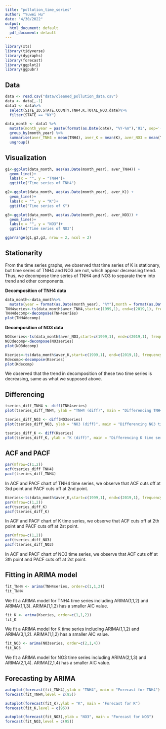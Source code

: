 ---
title: "pollution_time_series"
author: "Yuwei Hu"
date: "4/30/2022"
output:
  html_document: default
  pdf_document: default
---

```{r, include=FALSE}
library(xts)
library(tidyverse)
library(dygraphs)
library(forecast)
library(ggplot2)
library(ggpubr)
```


## Data
```{r,echo = FALSE}
data <- read.csv("data/cleaned_pollution_data.csv")
data <- data[,-1]
data1 <- data%>%
  select(SITE_ID,STATE,COUNTY,TNH4,K,TOTAL_NO3,date)%>%
  filter(STATE == "NY")

data_month <- data1 %>% 
  mutate(month_year = paste(format(as.Date(date), "%Y-%m"),'01', sep='-')) %>% 
  group_by(month_year) %>% 
  summarise(aver_TNH4 = mean(TNH4), aver_K = mean(K), aver_NO3 = mean(TOTAL_NO3)) %>% 
  ungroup()
```

## Visualization
```{r,echo  = FALSE}
g1<-ggplot(data_month, aes(as.Date(month_year), aver_TNH4)) + 
  geom_line()+
  labs(x = "", y = "TNH4")+
  ggtitle("Time series of TNH4")

g2<-ggplot(data_month, aes(as.Date(month_year), aver_K)) + 
  geom_line()+
  labs(x = "", y = "K")+
  ggtitle("Time series of K")

g3<-ggplot(data_month, aes(as.Date(month_year), aver_NO3)) + 
  geom_line()+
  labs(x = "", y = "NO3")+
  ggtitle("Time series of NO3")

ggarrange(g1,g2,g3, nrow = 2, ncol = 2)
```


## Stationarity

From the time series graphs, we observed that time series of K is stationary, but time series of TNH4 and NO3 are not, which appear decreasing trend. Thus, we decompose time series of TNH4 and NO3 to separate them into trend and other components.

**Decomposition of TNH4 data**

```{r,echo = FALSE}
data_month<-data_month%>%
  mutate(year = format(as.Date(month_year), "%Y"),month = format(as.Date(month_year), "%b"))
TNH4series<-ts(data_month$aver_TNH4,start=c(1999,1), end=c(2019,1), frequency=12)
TNH4decomp<-decompose(TNH4series) 
plot(TNH4decomp) 
```

**Decomposition of NO3 data**

```{r,echo = FALSE}
NO3series<-ts(data_month$aver_NO3,start=c(1999,1), end=c(2019,1), frequency=12)
NO3decomp<-decompose(NO3series) 
plot(NO3decomp) 
```

```{r,echo = FALSE}
Kseries<-ts(data_month$aver_K,start=c(1999,1), end=c(2019,1), frequency=12)
Kdecomp<-decompose(Kseries) 
plot(Kdecomp) 
```
We observed that the trend in decomposition of these two time series is decreasing, same as what we supposed above.

## Differencing

```{r,echo = FALSE}
tseries_diff_TNH4 <- diff(TNH4series)
plot(tseries_diff_TNH4, ylab = "TNH4 (diff)", main = "Differencing TNH4 time series",)
```

```{r,echo = FALSE}
tseries_diff_NO3 <- diff(NO3series)
plot(tseries_diff_NO3, ylab = "NO3 (diff)", main = "Differencing NO3 time series")
```

```{r,echo = FALSE}
tseries_diff_K <- diff(Kseries)
plot(tseries_diff_K, ylab = "K (diff)", main = "Differencing K time series")
```

## ACF and PACF

```{r,echo = FALSE}
par(mfrow=c(1,2))
acf(tseries_diff_TNH4)
pacf(tseries_diff_TNH4)
```

In ACF and PACF chart of TNH4 time series, we observe that ACF cuts off at 3rd point and PACF cuts off at 2nd point.

```{r,echo = FALSE}
Kseries<-ts(data_month$aver_K,start=c(1999,1), end=c(2019,1), frequency=12)
par(mfrow=c(1,2))
acf(tseries_diff_K)
pacf(tseries_diff_K)
```

In ACF and PACF chart of K time series, we observe that ACF cuts off at 2th point and PACF cuts off at 2st point.

```{r,echo = FALSE}
par(mfrow=c(1,2))
acf(tseries_diff_NO3)
pacf(tseries_diff_NO3)
```

In ACF and PACF chart of NO3 time series, we observe that ACF cuts off at 3th point and PACF cuts off at 2st point.

## Fitting in ARIMA model

```{r,echo = FALSE}
fit_TNH4 <- arima(TNH4series, order=c(1,1,2))
fit_TNH4
```

We fit a ARIMA model for TNH4 time series including ARIMA(1,1,2) and ARIMA(1,1,3). ARIMA(1,1,2) has a smaller AIC value.

```{r,echo = FALSE}
fit_K <- arima(Kseries, order=c(1,1,2))
fit_K
```

We fit a ARIMA model for K time series including ARIMA(1,1,2) and ARIMA(3,1,2). ARIMA(1,1,2) has a smaller AIC value.

```{r,echo = FALSE}
fit_NO3 <- arima(NO3series, order=c(2,1,4))
fit_NO3
```

We fit a ARIMA model for NO3 time series including ARIMA(2,1,3) and ARIMA(2,1,4). ARIMA(2,1,4) has a smaller AIC value.

## Forecasting by ARIMA
```{r,echo = FALSE}
autoplot(forecast(fit_TNH4),ylab = "TNH4", main = "Forecast for TNH4")
forecast(fit_TNH4,level = c(95))
```

```{r,echo = FALSE}
autoplot(forecast(fit_K),ylab = "K", main = "Forecast for K")
forecast(fit_K,level = c(95))
```

```{r,echo = FALSE}
autoplot(forecast(fit_NO3),ylab = "NO3", main = "Forecast for NO3")
forecast(fit_NO3,level = c(95))
```